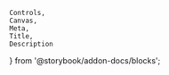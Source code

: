     Controls,
    Canvas,
    Meta,
    Title,
    Description
} from '@storybook/addon-docs/blocks';

<Meta of={tableColumnStories} />
<Title of={tableColumnStories} />
<Description of={tableColumnStories} />

## API

<Controls of={tableColumnStories.api} />
<ComponentApisLink />

## Examples

### Adding columns

<Description of={tableColumnStories.addingColumns} />
<Canvas of={tableColumnStories.addingColumns} />
<Controls of={tableColumnStories.addingColumns} />

### Setting header content

<Description of={tableColumnStories.headerContent} />
<Canvas of={tableColumnStories.headerContent} />
<Controls of={tableColumnStories.headerContent} />

### Hiding

<Description of={tableColumnStories.columnHidden} />
<Canvas of={tableColumnStories.columnHidden} />
<Controls of={tableColumnStories.columnHidden} />

### Sorting

<Description of={tableColumnStories.sorting} />
<Canvas of={tableColumnStories.sorting} />
<Controls of={tableColumnStories.sorting} />

### Grouping

<Description of={tableColumnStories.grouping} />
<Canvas of={tableColumnStories.grouping} />
<Controls of={tableColumnStories.grouping} />

### Column width

<Description of={tableColumnStories.width} />
<Canvas of={tableColumnStories.width} />
<Controls of={tableColumnStories.width} />

